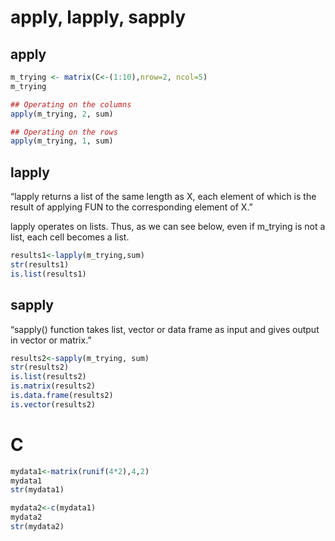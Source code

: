 # apply, lapply, sapply

## apply
```R
m_trying <- matrix(C<-(1:10),nrow=2, ncol=5)
m_trying

## Operating on the columns
apply(m_trying, 2, sum)

## Operating on the rows
apply(m_trying, 1, sum)

```

## lapply

"lapply returns a list of the same length as X, each element of which is the result of applying FUN to the corresponding element of X."

lapply operates on lists. Thus, as we can see below, even if m_trying is not a list, each cell becomes a list. 

```R
results1<-lapply(m_trying,sum)
str(results1)
is.list(results1)
```


## sapply
"sapply() function takes list, vector or data frame as input and gives output in vector or matrix."

```R
results2<-sapply(m_trying, sum)
str(results2)
is.list(results2)
is.matrix(results2)
is.data.frame(results2)
is.vector(results2)
```


# C

```R
mydata1<-matrix(runif(4*2),4,2)
mydata1
str(mydata1)

mydata2<-c(mydata1)
mydata2
str(mydata2)

```
